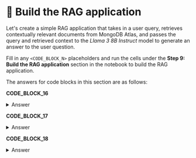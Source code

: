 # 👐 Build the RAG application

Let's create a simple RAG application that takes in a user query, retrieves contextually relevant documents from MongoDB Atlas, and passes the query and retrieved context to the _Llama 3 8B Instruct_ model to generate an answer to the user question.

Fill in any `<CODE_BLOCK_N>` placeholders and run the cells under the **Step 9: Build the RAG application** section in the notebook to build the RAG application.

The answers for code blocks in this section are as follows:

**CODE_BLOCK_16**

<details>
<summary>Answer</summary>
<div>
```python
vector_search(user_query)
```
</div>
</details>

**CODE_BLOCK_17**

<details>
<summary>Answer</summary>
<div>
```python
create_prompt(user_query)
```
</div>
</details>

**CODE_BLOCK_18**

<details>
<summary>Answer</summary>
<div>
```python
fw_client.chat.completions.create(
    model=model,
    messages=[{"role": "user", "content": prompt}]
)
```
</div>
</details>